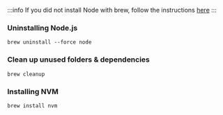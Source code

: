 :::info
If you did not install Node with brew, follow the instructions [here](https://www.imymac.com/powermymac/uninstall-node-mac.html)
:::

### Uninstalling Node.js
```
brew uninstall --force node
```
### Clean up unused folders & dependencies
```
brew cleanup
```


### Installing NVM
```
brew install nvm
```

